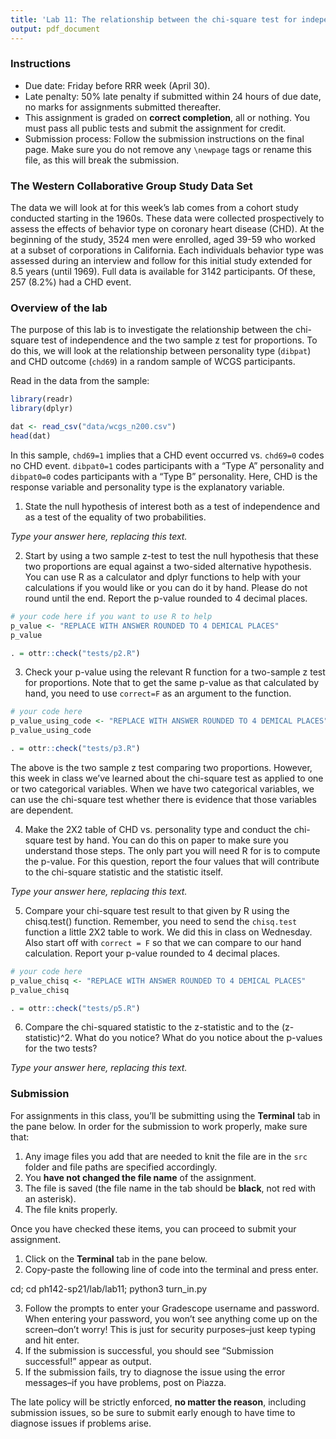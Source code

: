 ```yaml
---
title: 'Lab 11: The relationship between the chi-square test for independence and the two sample z test for proportions'
output: pdf_document
---
```



### Instructions 
* Due date: Friday before RRR week (April 30).
* Late penalty: 50% late penalty if submitted within 24 hours of due date, no 
marks for assignments submitted thereafter.
* This assignment is graded on **correct completion**, all or nothing. You must pass all public tests and submit the assignment for credit.
* Submission process: Follow the submission instructions on the final page. Make sure you do not remove any `\newpage` tags or rename this file, as this will break the submission.


### The Western Collaborative Group Study Data Set

The data we will look at for this week's lab comes from a cohort study conducted starting in the 1960s. These data were collected prospectively to assess the effects of behavior type on coronary heart disease (CHD). At the beginning of the study, 3524 men were enrolled, aged 39-59 who worked at a subset of corporations in California. Each individuals behavior type was assessed during an interview and  follow for this initial study extended for 8.5 years (until 1969). Full data is available for 3142 participants. Of these, 257 (8.2%) had a CHD event.

### Overview of the lab

The purpose of this lab is to investigate the relationship between the chi-square test of independence and the two sample z test for proportions. To do this, we will look at the relationship between personality type (`dibpat`) and CHD outcome (`chd69`) in a random sample of WCGS participants.

Read in the data from the sample:

```r
library(readr)
library(dplyr)

dat <- read_csv("data/wcgs_n200.csv")
head(dat)
```

In this sample, `chd69=1` implies that a CHD event occurred vs. `chd69=0` codes no CHD event. `dibpat0=1` codes participants with a "Type A" personality and  `dibpat0=0` codes participants with a "Type B" personality. Here, CHD is the response variable and personality type is the explanatory variable.

1. State the null hypothesis of interest both as a test of independence and as a test of the equality of two probabilities.

_Type your answer here, replacing this text._

\newpage

2. Start by using a two sample z-test to test the null hypothesis that these two proportions are equal against a two-sided alternative hypothesis. You can use R as a calculator and dplyr functions to help with your calculations if you would like or you can do it by hand. Please do not round until the end. Report the p-value rounded to 4 decimal places.

```r
# your code here if you want to use R to help
p_value <- "REPLACE WITH ANSWER ROUNDED TO 4 DEMICAL PLACES"
p_value

```

```r
. = ottr::check("tests/p2.R")
```


\newpage

3. Check your p-value using the relevant R function for a two-sample z test for proportions. Note that to get the same p-value as that calculated by hand, you need to use `correct=F` as an argument to the function.

```r
# your code here
p_value_using_code <- "REPLACE WITH ANSWER ROUNDED TO 4 DEMICAL PLACES"
p_value_using_code

```

```r
. = ottr::check("tests/p3.R")
```

\newpage

The above is the two sample z test comparing two proportions. However, this week in class we've learned about the chi-square test as applied to one or two categorical variables. When we have two categorical variables, we can use the chi-square test whether there is evidence that those variables are dependent.

4. Make the 2X2 table of CHD vs. personality type and conduct the chi-square test by hand. You can do this on paper to make sure you understand those steps. The only part you will need R for is to compute the p-value. For this question, report the four values that will contribute to the chi-square statistic and the statistic itself.

_Type your answer here, replacing this text._

\newpage

5. Compare your chi-square test result to that given by R using the chisq.test() function. Remember, you need to send the `chisq.test` function a little 2X2 table to work. We did this in class on Wednesday. Also start off with `correct = F` so that we can compare to our hand calculation. Report your p-value rounded to 4 decimal places.

```r
# your code here
p_value_chisq <- "REPLACE WITH ANSWER ROUNDED TO 4 DEMICAL PLACES"
p_value_chisq

```

```r
. = ottr::check("tests/p5.R")
```

\newpage

6. Compare the chi-squared statistic to the z-statistic and to the (z-statistic)^2. What do you notice? What do you notice about the p-values for the two tests?

_Type your answer here, replacing this text._

\newpage

### Submission

For assignments in this class, you'll be submitting using the **Terminal** tab in the pane below. In order for the submission to work properly, make sure that:

1. Any image files you add that are needed to knit the file are in the `src` folder and file paths are specified accordingly. 
2. You **have not changed the file name** of the assignment.
3. The file is saved (the file name in the tab should be **black**, not red with an asterisk).
4. The file knits properly.

Once you have checked these items, you can proceed to submit your assignment.

1. Click on the **Terminal** tab in the pane below.
2. Copy-paste the following line of code into the terminal and press enter.

cd; cd ph142-sp21/lab/lab11; python3 turn_in.py

3. Follow the prompts to enter your Gradescope username and password. When entering your password, you won't see anything come up on the screen--don't worry! This is just for security purposes--just keep typing and hit enter.
4. If the submission is successful, you should see "Submission successful!" appear as output.
5. If the submission fails, try to diagnose the issue using the error messages--if you have problems, post on Piazza. 

The late policy will be strictly enforced, **no matter the reason**, including submission issues, so be sure to submit early enough to have time to diagnose issues if problems arise.